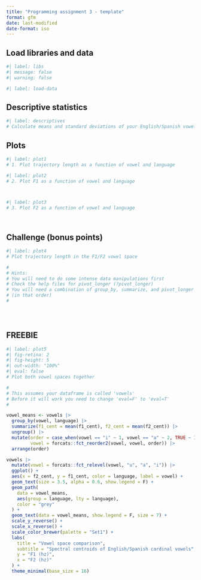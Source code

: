 ```yaml
---
title: "Programming assignment 3 - template"
format: gfm
date: last-modified
date-format: iso
---
```


## Load libraries and data

```r
#| label: libs
#| message: false
#| warning: false

```

```r
#| label: load-data

```



## Descriptive statistics

```r
#| label: descriptives
# Calculate means and standard deviations of your English/Spanish vowels


```


## Plots

```r
#| label: plot1
# 1. Plot trajectory length as a function of vowel and language 


```





```r
#| label: plot2
# 2. Plot F1 as a function of vowel and language




```





```r
#| label: plot3
# 3. Plot F2 as a function of vowel and language




```







## Challenge (bonus points)

```r
#| label: plot4
# Plot trajectory length in the F1/F2 vowel space

#
# Hints: 
# You will need to do some intense data manipulations first
# Check the help files for pivot_longer (?pivot_longer)
# You will need a combination of group_by, summarize, and pivot_longer 
# (in that order)
#





```




## FREEBIE

```r
#| label: plot5
#| fig-retina: 2
#| fig-height: 5
#| out-width: "100%"
#| eval: false
# Plot both vowel spaces together

#
# This assumes your dataframe is called 'vowels'
# Before it will work you need to change 'eval=F' to 'eval=T'
#

vowel_means <- vowels |> 
  group_by(vowel, language) |> 
  summarize(f1_cent = mean(f1_cent), f2_cent = mean(f2_cent)) |> 
  ungroup() |> 
  mutate(order = case_when(vowel == "i" ~ 1, vowel == "a" ~ 2, TRUE ~ 3), 
         vowel = forcats::fct_reorder2(vowel, vowel, order)) |> 
  arrange(order)

vowels |> 
  mutate(vowel = forcats::fct_relevel(vowel, "u", "a", "i")) |> 
  ggplot() +
  aes(x = f2_cent, y = f1_cent, color = language, label = vowel) + 
  geom_text(size = 3.5, alpha = 0.6, show.legend = F) + 
  geom_path(
    data = vowel_means, 
    aes(group = language, lty = language), 
    color = "grey"
  ) + 
  geom_text(data = vowel_means, show.legend = F, size = 7) + 
  scale_y_reverse() + 
  scale_x_reverse() + 
  scale_color_brewer(palette = "Set1") + 
  labs(
    title = "Vowel space comparison", 
    subtitle = "Spectral centroids of English/Spanish cardinal vowels", 
    y = "F1 (hz)", 
    x = "F2 (hz)"
  ) + 
  theme_minimal(base_size = 16)

```
